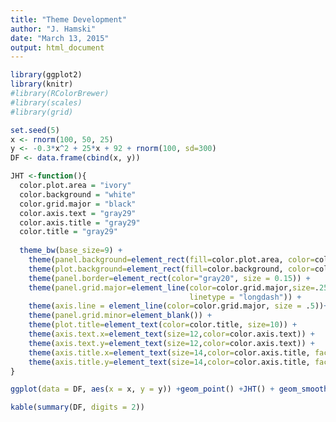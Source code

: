 ```yaml
---
title: "Theme Development"
author: "J. Hamski"
date: "March 13, 2015"
output: html_document
---
```


```r
library(ggplot2)
library(knitr)
#library(RColorBrewer)
#library(scales)
#library(grid)

set.seed(5)
x <- rnorm(100, 50, 25)
y <- -0.3*x^2 + 25*x + 92 + rnorm(100, sd=300)
DF <- data.frame(cbind(x, y))

JHT <-function(){
  color.plot.area = "ivory"
  color.background = "white"
  color.grid.major = "black"
  color.axis.text = "gray29"
  color.axis.title = "gray29"
  color.title = "gray29"
  
  theme_bw(base_size=9) +
    theme(panel.background=element_rect(fill=color.plot.area, color=color.plot.area)) +
    theme(plot.background=element_rect(fill=color.background, color=color.background)) +
    theme(panel.border=element_rect(color="gray20", size = 0.15)) +
    theme(panel.grid.major=element_line(color=color.grid.major,size=.25, 
                                        linetype = "longdash")) + 
    theme(axis.line = element_line(color=color.grid.major, size = .5))+
    theme(panel.grid.minor=element_blank()) +
    theme(plot.title=element_text(color=color.title, size=10)) +
    theme(axis.text.x=element_text(size=12,color=color.axis.text)) +
    theme(axis.text.y=element_text(size=12,color=color.axis.text)) +
    theme(axis.title.x=element_text(size=14,color=color.axis.title, face = "bold")) +
    theme(axis.title.y=element_text(size=14,color=color.axis.title, face = "bold")) 
}

ggplot(data = DF, aes(x = x, y = y)) +geom_point() +JHT() + geom_smooth(method="lm", color="red", linetype=2)

```

```r
kable(summary(DF, digits = 2))
```

